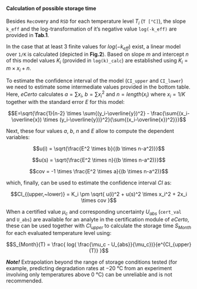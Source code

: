 #### Calculation of possible storage time

Besides `Rec`overy and `RSD` for each temperature level $T_i$ (`T [°C]`), the slope `k_eff` and 
the log-transformation of it's negative value `log(-k_eff)` are provided in **Tab.1**.

In the case that at least 3 finite values for $log(-k_{eff})$ exist, a linear model over 
`1/K` is calculated (depicted in **Fig.2**). Based on slope $m$ and intercept $n$ of this model values 
$K_i$ (provided in `log(k)_calc`) are established using $K_i = m \times x_i + n$.

To estimate the confidence interval of the model (`CI_upper` and `CI_lower`) we need to estimate 
some intermediate values provided in the bottom table. Here, *eCerto* calculates $a=\sum{x_i}$, $b=\sum{x_i^2}$ 
and $n=length(x_i)$ where $x_i=1/K$ together with the standard error $E$ for this model:

$$E=\sqrt{\frac{1}{n-2} \times \sum{(y_i-\overline{y})^2} - \frac{\sum{(x_i-\overline{x}) \times (y_i-\overline{y})}^2}{\sum{(x_i-\overline{x})^2}}}$$

Next, these four values $a$, $b$, $n$ and $E$ allow to compute the dependent variables:

$$u(i) = \sqrt{\frac{E^2 \times b}{(b \times n-a^2)}}$$

$$u(s) = \sqrt{\frac{E^2 \times n}{(b \times n-a^2)}}$$

$$cov = -1 \times \frac{E^2 \times a}{(b \times n-a^2)}$$

which, finally, can be used to estimate the confidence interval $CI$ as:

$$CI_{(upper,~lower)} = K_i \pm \sqrt{ u(i)^2 + u(s)^2 \times x_i^2 + 2x_i \times cov }$$

When a certified value $\mu_c$ and corresponding uncertainty $U_{abs}$ (`cert_val` and `U_abs`) are available 
for an analyte in the certification module of *eCerto*, these can be used together with $CI_{upper}$ 
to calculate the storage time $S_{Month}$ for each evaluated temperature level using:

$$S_{Month}(T) = \frac{ log( \frac{\mu_c - U_{abs}}{\mu_c})}{e^{CI_{upper}(T)} }$$

***Note!***
Extrapolation beyond the range of storage conditions tested (for example, predicting degradation rates 
at −20 °C from an experiment involving only temperatures above 0 °C) can be unreliable and is not recommended.
